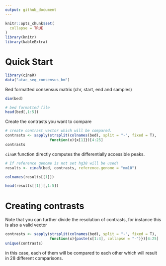 ```yaml
---
output: github_document
---
```


<!-- README.md is generated from README.Rmd. Please edit that file -->

```r
knitr::opts_chunk$set(
  collapse = TRUE
)
library(knitr)
library(kableExtra)
```

# Quick Start

```r
library(cinaR)
data("atac_seq_consensus_bm")
```

Bed formatted consensus matrix (chr, start, end and samples)
```r
dim(bed)
```


```r
# bed formatted file
head(bed[,1:5])
```

Create the contrasts you want to compare
```r
# create contrast vector which will be compared.
contrasts <- sapply(strsplit(colnames(bed), split = "-", fixed = T), 
                    function(x){x[1]})[4:25]
contrasts
```

`cinaR` function directly computes the differentially accessible peaks.
```r
# If reference genome is not set hg38 will be used!
results <- cinaR(bed, contrasts, reference.genome = "mm10")
```

```r
colnames(results[[1]])
```


```r
head(results[[1]][,1:5])
```



# Creating contrasts

Note that you can further divide the resolution of contrasts, for instance this
is also a valid vector
```r
contrasts <- sapply(strsplit(colnames(bed), split = "-", fixed = T), 
                    function(x){paste(x[1:4], collapse = "-")})[4:25]
unique(contrasts)
```
in this case, each of them will be compared to each other which will result in
28 different comparisons.
